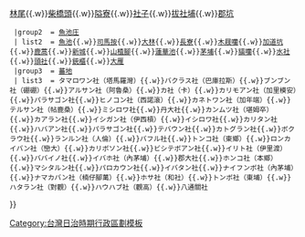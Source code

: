 {{noteTA
|1=zh-hans:庄; zh-hant:庄;
}}
{{Navbox
  |name    = 新高郡
  |title   = 昔日[[新高郡]]（1920年-1945年）
  |style   = width: 100%
  |group1  = [[集集街]]
  | list1  = [[集集 (大字)|集集]]{{.w}}[[林尾 (南投縣)|林尾]]{{.w}}[[柴橋頭]]{{.w}}[[隘寮 (南投縣)|隘寮]]{{.w}}[[社子 (南投縣)|社子]]{{.w}}[[拔社埔]]{{.w}}[[郡坑]]
  |group2  = [[魚池庄]]
  | list2  = [[魚池 (大字)|魚池]]{{.w}}[[司馬按]]{{.w}}[[大林 (南投縣)|大林]]{{.w}}[[長寮]]{{.w}}[[木屐囒]]{{.w}}[[加道坑]]{{.w}}[[鹿蒿]]{{.w}}[[新城 (南投縣)|新城]]{{.w}}[[山楂腳]]{{.w}}[[蓮華池]]{{.w}}[[茅埔 (南投縣)|茅埔]]{{.w}}[[貓囒]]{{.w}}[[水社]]{{.w}}[[頭社 (南投縣)|頭社]]{{.w}}[[銃櫃]]{{.w}}[[大雁 (地名)|大雁]]
  |group3  = [[蕃地 (新高郡)|蕃地]]
  | list3  = タマロワン社（塔馬羅灣）{{.w}}バクラス社（巴庫拉斯）{{.w}}ブンブン社（硼硼）{{.w}}アルサン社（阿魯桑）{{.w}}カ社（卡）{{.w}}カリモアン社（加里模安）{{.w}}パラサゴン社{{.w}}ヒノコン社（西諾滾）{{.w}}カネトワン社（加年端）{{.w}}テルサン社（帖鹿桑）{{.w}}ミシロワ社{{.w}}丹大社{{.w}}カンムツ社（堪姆卒）{{.w}}カアラン社{{.w}}イシガン社（伊西槓）{{.w}}イシロワ社{{.w}}カリタン社{{.w}}ハバアン社{{.w}}パラサゴン社{{.w}}テバウン社{{.w}}カトグラン社{{.w}}ボクラウ社{{.w}}ランルン社（人倫）{{.w}}バフル社{{.w}}トンコ社（東鄉）{{.w}}ロンカイバン社（巒大）{{.w}}カリボソン社{{.w}}ビシテボアン社{{.w}}イリト社（伊里渡）{{.w}}ババイノ社{{.w}}イバホ社（內茅埔）{{.w}}郡大社{{.w}}ホンコ社（本鄉）{{.w}}マシタルン社{{.w}}パロカウン社{{.w}}イバタン社{{.w}}ナイフンボ社（內茅埔）{{.w}}ナマカバン社（楠仔腳萬）{{.w}}ホサ社（和社）{{.w}}トンボ社（東埔）{{.w}}ハタラン社（對觀）{{.w}}ハウハブ社（觀高）{{.w}}八通關社
}}
<noinclude>
[[Category:台灣日治時期行政區劃模板]]
</noinclude>